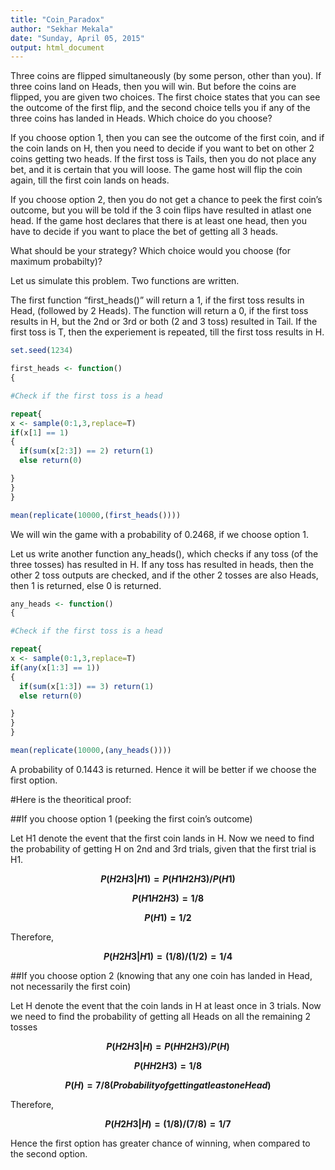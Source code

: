 ```yaml
---
title: "Coin_Paradox"
author: "Sekhar Mekala"
date: "Sunday, April 05, 2015"
output: html_document
---
```


Three coins are flipped simultaneously (by some person, other than you). If three coins land on Heads, then you will win. But before the coins are flipped, you are given two choices. The first choice states that you can see the outcome of the first flip, and the second choice tells you if any of the three coins has landed in Heads. Which choice do you choose? 

If you choose option 1, then you can see the outcome of the first coin, and if the coin lands on H, then you need to decide if you want to bet on other 2 coins getting two heads. If the first toss is Tails, then you do not place any bet, and it is certain that you will loose. The game host will flip the coin again, till the first coin lands on heads.

If you choose option 2, then you do not get a chance to peek the first coin's outcome, but you will be told if the 3 coin flips have resulted in atlast one head. If the game host declares that there is at least one head, then you have to decide if you want to place the bet of getting all 3 heads.

What should be your strategy? Which choice would you choose (for maximum probabilty)?

Let us simulate this problem. Two functions are written.

The first function "first_heads()" will return a 1, if the first toss results in Head, (followed by 2 Heads). The function will return a 0, if the first toss results in H, but the 2nd or 3rd or both (2 and 3 toss) resulted in Tail. If the first toss is T, then the experiement is repeated, till the first toss results in H.


```r

set.seed(1234)

first_heads <- function()
{

#Check if the first toss is a head

repeat{
x <- sample(0:1,3,replace=T)
if(x[1] == 1)
{
  if(sum(x[2:3]) == 2) return(1)
  else return(0)

}
}
}

mean(replicate(10000,(first_heads())))
```
We will win the game with a probability of 0.2468, if we choose option 1.

Let us write another function any_heads(), which checks if any toss (of the three tosses) has resulted in H. If any toss has resulted in heads, then the other 2 toss outputs are checked, and if the other 2 tosses are also Heads, then 1 is returned, else 0 is returned.
```r
any_heads <- function()
{

#Check if the first toss is a head

repeat{
x <- sample(0:1,3,replace=T)
if(any(x[1:3] == 1))
{
  if(sum(x[1:3]) == 3) return(1)
  else return(0)

}
}
}

mean(replicate(10000,(any_heads())))
```

A probability of 0.1443 is returned.
Hence it will be better if we choose the first option.

#Here is the theoritical proof:

##If you choose option 1 (peeking the first coin's outcome)

Let H1 denote the event that the first coin lands in H. Now we need to find the probability of getting H on 2nd and 3rd trials, given that the first trial is H1.

**$$P(H2 H3 | H1) = P(H1 H2 H3) / P(H1) $$**

**$$P( H1 H2 H3) = 1/8 $$**

**$$ P(H1) = 1/2 $$**

Therefore, 

**$$P(H2 H3 | H1) = (1/8) / (1/2) = 1/4 $$**



##If you choose option 2 (knowing that any one coin has landed in Head, not necessarily the first coin)

Let H denote the event that the coin lands in H at least once in 3 trials. Now we need to find the probability of getting all Heads on all the remaining 2 tosses

**$$P(H2 H3 | H) = P(H H2 H3) / P(H) $$**

**$$P( H H2 H3) = 1/8 $$**

**$$ P(H) = 7/8 (Probability of getting at least one Head) $$**

Therefore, 

**$$P(H2 H3 | H) = (1/8) / (7/8) = 1/7 $$**

Hence the first option has greater chance of winning, when compared to the second option.